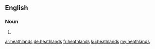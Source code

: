 ==English==

===Noun===
{{head|en|plural}}

# {{plural of|heathland|lang=en|nocat=1}}

[[ar:heathlands]]
[[de:heathlands]]
[[fr:heathlands]]
[[ku:heathlands]]
[[my:heathlands]]
